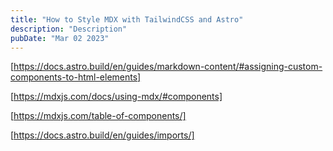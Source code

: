 ```yaml
---
title: "How to Style MDX with TailwindCSS and Astro"
description: "Description"
pubDate: "Mar 02 2023"
---
```


[https://docs.astro.build/en/guides/markdown-content/#assigning-custom-components-to-html-elements]

[https://mdxjs.com/docs/using-mdx/#components]

[https://mdxjs.com/table-of-components/]

[https://docs.astro.build/en/guides/imports/]